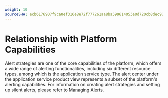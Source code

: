 ```yaml
---
weight: 10
sourceSHA: ecb6176907f9ca0ef316e8e72f777261aa8ba599614053e0d720cb8dec92fca2
---
```


# Relationship with Platform Capabilities

Alert strategies are one of the core capabilities of the platform, which offers a wide range of alerting functionalities, including six different resource types, among which is the application service type. The alert center under the application service product view represents a subset of the platform's alerting capabilities. For information on creating alert strategies and setting up silent alerts, please refer to [Managing Alerts](/observability/monitor/functions/manage_alert.mdx).
